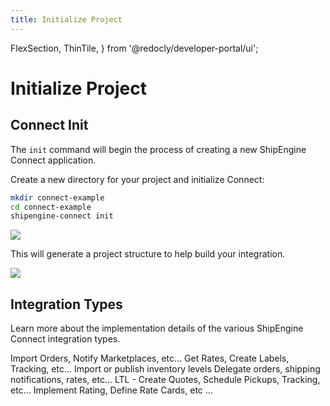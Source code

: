 ```yaml
---
title: Initialize Project
---
```


  FlexSection,
  ThinTile,
} from '@redocly/developer-portal/ui';

# Initialize Project
## Connect Init
The `init` command will begin the process of creating a new ShipEngine Connect application.

Create a new directory for your project and initialize Connect:

```bash
mkdir connect-example
cd connect-example
shipengine-connect init
```

![](./images/connect-init.png)

This will generate a project structure to help build your integration.

![](./images/connect-fresh-project.png)

## Integration Types
Learn more about the implementation details of the various ShipEngine Connect integration types.

<FlexSection justifyContent="space-around" flexWrap="wrap">
    <ThinTile header="Orders" icon={orderIcon} to="../orders/index.mdx">
        Import Orders, Notify Marketplaces, etc...
    </ThinTile>
    <ThinTile header="Shipping" icon={packageIcon} to="../shipping/index.mdx">
        Get Rates, Create Labels, Tracking, etc...
    </ThinTile>
    <ThinTile header="Inventory" icon={cogBrowser} to="../inventory/index.md">
        Import or publish inventory levels
    </ThinTile>
    <ThinTile header="3PL" icon={thirdPartyLogisticsIcon} to="../fulfillment-provider/index.mdx">
        Delegate orders, shipping notifications, rates, etc...
    </ThinTile>
    <ThinTile header="Freight" icon={truckIcon} to="../freight/index.md">
        LTL - Create Quotes, Schedule Pickups, Tracking, etc...
    </ThinTile>
    <ThinTile
        header="Native Rating"
        icon={calculatorIcon}
        to="../native-rating/index.md"
    >
        Implement Rating, Define Rate Cards, etc ...
    </ThinTile>
</FlexSection>
